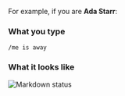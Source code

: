 For example, if you are **Ada Starr**:

### What you type

```
/me is away
```

### What it looks like

![Markdown status](../../../../../static/images/help/markdown-status.png)
